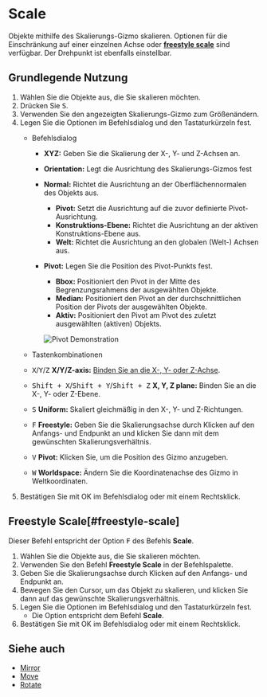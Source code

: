 
# Scale

<Reference shortcut="S" command="Scale" button="In der Befehlsleiste"  buttonIcon='button-scale'/>

Objekte mithilfe des Skalierungs-Gizmo skalieren. Optionen für die Einschränkung auf einer einzelnen Achse oder [**freestyle scale**](#freestyle-scale) sind verfügbar. Der Drehpunkt ist ebenfalls einstellbar.

## Grundlegende Nutzung

1. Wählen Sie die Objekte aus, die Sie skalieren möchten.
2. Drücken Sie <kbd>S</kbd>.
3. Verwenden Sie den angezeigten Skalierungs-Gizmo zum Größenändern.
4. Legen Sie die Optionen im Befehlsdialog und den Tastaturkürzeln fest.
   - <Kst>Befehlsdialog</Kst>
      - **XYZ:** Geben Sie die Skalierung der X-, Y- und Z-Achsen an.
      - **Orientation:** Legt die Ausrichtung des Skalierungs-Gizmos fest
      - <ButtonIcon type="button-normal"/> **Normal:** Richtet die Ausrichtung an der Oberflächennormalen des Objekts aus.  
         - <ButtonIcon type="button-pivot"/> **Pivot:** Setzt die Ausrichtung auf die zuvor definierte Pivot-Ausrichtung.  
         - <ButtonIcon type="button-construction-plane"/> **Konstruktions-Ebene:** Richtet die Ausrichtung an der aktiven Konstruktions-Ebene aus.  
         - <ButtonIcon type="button-world"/> **Welt:** Richtet die Ausrichtung an den globalen (Welt-) Achsen aus.  
      - **Pivot:** Legen Sie die Position des Pivot-Punkts fest.  
         - <ButtonIcon type="button-bbox"/> **Bbox:** Positioniert den Pivot in der Mitte des Begrenzungsrahmens der ausgewählten Objekte.  
         - <ButtonIcon type="button-median"/> **Median:** Positioniert den Pivot an der durchschnittlichen Position der Pivots der ausgewählten Objekte.  
         - <ButtonIcon type="button-active"/> **Aktiv:** Positioniert den Pivot am Pivot des zuletzt ausgewählten (aktiven) Objekts.

         ![Pivot Demonstration](/img/pivot-scale.png)

   - <Kst>Tastenkombinationen</Kst>
   - <kbd>X</kbd>/<kbd>Y</kbd>/<kbd>Z</kbd> **X/Y/Z-axis:** [Binden Sie an die X-, Y- oder Z-Achse](/tool/sketching-essentials#constrain-to-an-axis).
   - <kbd>Shift + X</kbd>/<kbd>Shift + Y</kbd>/<kbd>Shift + Z</kbd> **X, Y, Z plane:** Binden Sie an die X-, Y- oder Z-Ebene.
   - <kbd>S</kbd> **Uniform:** Skaliert gleichmäßig in den X-, Y- und Z-Richtungen.
   - <kbd>F</kbd> **Freestyle:** Geben Sie die Skalierungsachse durch Klicken auf den Anfangs- und Endpunkt an und klicken Sie dann mit dem gewünschten Skalierungsverhältnis.
   - <kbd>V</kbd> **Pivot:** Klicken Sie, um die Position des Gizmo anzugeben.
   - <kbd>W</kbd> **Worldspace:** Ändern Sie die Koordinatenachse des Gizmo in Weltkoordinaten.
5. Bestätigen Sie mit OK im Befehlsdialog oder mit einem Rechtsklick.

## Freestyle Scale[#freestyle-scale]

Dieser Befehl entspricht der Option <kbd>F</kbd> des Befehls **Scale**.

1. Wählen Sie die Objekte aus, die Sie skalieren möchten.
2. Verwenden Sie den Befehl **Freestyle Scale** in der Befehlspalette.
3. Geben Sie die Skalierungsachse durch Klicken auf den Anfangs- und Endpunkt an.
4. Bewegen Sie den Cursor, um das Objekt zu skalieren, und klicken Sie dann auf das gewünschte Skalierungsverhältnis.
5. Legen Sie die Optionen im Befehlsdialog und den Tastaturkürzeln fest.
   - Die Option entspricht dem Befehl **Scale**.
6. Bestätigen Sie mit OK im Befehlsdialog oder mit einem Rechtsklick.

<VideoPlayer fileName="freestyle-scale"/>

## Siehe auch
- [Mirror](mirror)
- [Move](move)
- [Rotate](rotate)